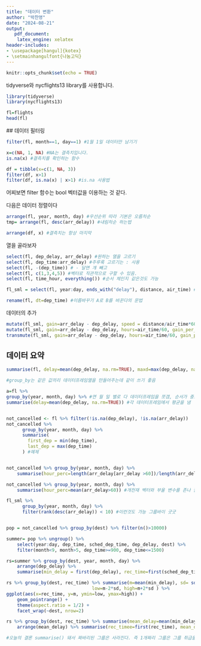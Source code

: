 ```yaml
---
title: "데이터 변환"
author: "박찬영"
date: "2024-08-21"
output: 
   pdf_document:
    latex_engine: xelatex
header-includes:
- \usepackage[hangul]{kotex}
- \setmainhangulfont{나눔고딕}
---
```


```r
knitr::opts_chunk$set(echo = TRUE)
```

tidyverse와 nycflights13 library를 사용합니다.

```r
library(tidyverse)
library(nycflights13)
```

```r
fl=flights
head(fl)
```

`
`
## 데이터 필터링
```r
filter(fl, month==1, day==1) #1월 1일 데이터만 남기기

x=c(NA, 1, NA) #NA는 결측치입니다.
is.na(x) #결측치를 확인하는 함수

df = tibble(x=c(1, NA, 3))
filter(df, x>1)
filter(df, is.na(x) | x>1) #is.na 사용법

```
어찌보면 filter 함수는 bool 벡터값을 이용하는 것 같다.

`
`
다음은 데이터 정렬이다
```r
arrange(fl, year, month, day) #우선순위 따라 기본은 오름차순
tmp= arrange(fl, desc(arr_delay)) #내림차순 하는법

arrange(df, x) #결측치는 항상 마지막

```
`
`
열을 골라보자
```r
select(fl, dep_delay, arr_delay) #원하는 열을 고르기
select(fl, dep_time:arr_delay) #주루룩 고르기는 : 사용
select(fl, -(dep_time)) # - 달면 걔 빼고
select(fl, c(1,3,4,5)) #벡터로 직관적으로 구할 수 있음.
select(fl, time_hour, everything()) #순서 체인지 같은것도 가능

fl_sml = select(fl, year:day, ends_with("delay"), distance, air_time) #응용

rename(fl, dt=dep_time) #이름바꾸기 A로 B를 바꾼다의 문법
```
`
`
데이터의 추가
```r
mutate(fl_sml, gain=arr_delay - dep_delay, speed = distance/air_time*60)
mutate(fl_sml, gain=arr_delay - dep_delay, hours=air_time/60, gain_per_hour = gain/hours) #방금 만든거를 참조가능
transmute(fl_sml, gain=arr_delay - dep_delay, hours=air_time/60, gain_per_hour = gain/hours) #새거만 남기기
```

## 데이터 요약

```r
summarise(fl, delay=mean(dep_delay, na.rm=TRUE), maxd=max(dep_delay, na.rm=TRUE), mind=min(dep_delay, na.rm=TRUE)) #출력값이 데이터프레임임

#group_by는 같은 값끼리 데이터프레임열을 만들어주는데 같이 쓰기 좋음

a=fl %>%
group_by(year, month, day) %>% #연 월 일 별로 다 데이터프레임을 쪼갬, 순서가 중요함
summarise(delay=mean(dep_delay, na.rm=TRUE)) #각 데이터프레임에서 평균을 냄


not_cancelled <- fl %>% filter(!is.na(dep_delay), !is.na(arr_delay))
not_cancelled %>% 
      group_by(year, month, day) %>% 
      summarise(
        first_dep = min(dep_time), 
        last_dep = max(dep_time)
      ) #예제


not_cancelled %>% group_by(year, month, day) %>%
    summarise(hour_perc=length(arr_delay[arr_delay >60])/length(arr_delay)) #개못함 

not_cancelled %>% group_by(year, month, day) %>%
    summarise(hour_perc=mean(arr_delay>60)) #개천재 벡터와 부울 변수를 존나 잘씀

fl_sml %>% 
      group_by(year, month, day) %>%
      filter(rank(desc(arr_delay)) < 10) #이런것도 가능 그룹바이 굿굿


pop = not_cancelled %>% group_by(dest) %>% filter(n()>10000)

summer= pop %>% ungroup() %>%
    select(year:day, dep_time, sched_dep_time, dep_delay, dest) %>%
    filter(month<9, month>5, dep_time>=900, dep_time<=1500)

rs=summer %>% group_by(dest, year, month, day) %>%
    arrange(dep_delay) %>%
    summarise(min_delay = first(dep_delay), rec_time=first(sched_dep_time%/%100))

rs %>% group_by(dest, rec_time) %>% summarise(m=mean(min_delay), sd= sd(min_delay), 
                                low=m-2*sd, high=m+2*sd ) %>%
ggplot(aes(x=rec_time, y=m, ymin=low, ymax=high)) +
    geom_pointrange() +
    theme(aspect.ratio = 1/2) +
    facet_wrap(~dest, nrow=2)

rs %>% group_by(dest, rec_time) %>% summarise(mean_delay=mean(min_delay)) %>% 
    arrange(mean_delay) %>% summarise(rec_timee=first(rec_time), mean_delay=first(mean_delay))

#오늘의 결론 summarise() 돼서 짜바리된 그룹은 사라진다. 즉 1개짜리 그룹은 그룹 취급을 안받는다.
```